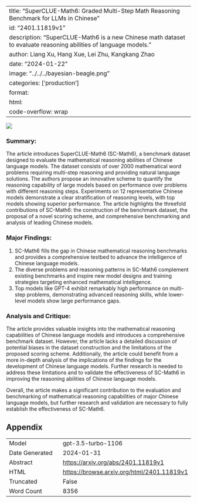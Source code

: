 
---
title: "SuperCLUE-Math6: Graded Multi-Step Math Reasoning Benchmark for LLMs in Chinese"
id: "2401.11819v1"
description: "SuperCLUE-Math6 is a new Chinese math dataset to evaluate reasoning abilities of language models."
author: Liang Xu, Hang Xue, Lei Zhu, Kangkang Zhao
date: "2024-01-22"
image: "../../../bayesian-beagle.png"
categories: ['production']
format:
  html:
    code-overflow: wrap
---

![](None)

### **Summary:**
The article introduces SuperCLUE-Math6 (SC-Math6), a benchmark dataset designed to evaluate the mathematical reasoning abilities of Chinese language models. The dataset consists of over 2000 mathematical word problems requiring multi-step reasoning and providing natural language solutions. The authors propose an innovative scheme to quantify the reasoning capability of large models based on performance over problems with different reasoning steps. Experiments on 12 representative Chinese models demonstrate a clear stratification of reasoning levels, with top models showing superior performance. The article highlights the threefold contributions of SC-Math6: the construction of the benchmark dataset, the proposal of a novel scoring scheme, and comprehensive benchmarking and analysis of leading Chinese models.

### Major Findings:
1. SC-Math6 fills the gap in Chinese mathematical reasoning benchmarks and provides a comprehensive testbed to advance the intelligence of Chinese language models.
2. The diverse problems and reasoning patterns in SC-Math6 complement existing benchmarks and inspire new model designs and training strategies targeting enhanced mathematical intelligence.
3. Top models like GPT-4 exhibit remarkably high performance on multi-step problems, demonstrating advanced reasoning skills, while lower-level models show large performance gaps.

### Analysis and Critique:
The article provides valuable insights into the mathematical reasoning capabilities of Chinese language models and introduces a comprehensive benchmark dataset. However, the article lacks a detailed discussion of potential biases in the dataset construction and the limitations of the proposed scoring scheme. Additionally, the article could benefit from a more in-depth analysis of the implications of the findings for the development of Chinese language models. Further research is needed to address these limitations and to validate the effectiveness of SC-Math6 in improving the reasoning abilities of Chinese language models. 

Overall, the article makes a significant contribution to the evaluation and benchmarking of mathematical reasoning capabilities of major Chinese language models, but further research and validation are necessary to fully establish the effectiveness of SC-Math6.

## Appendix

|          |          |
|----------|----------|
| Model     | gpt-3.5-turbo-1106       |
| Date Generated     | 2024-01-31       |
| Abstract | [https://arxiv.org/abs/2401.11819v1](https://arxiv.org/abs/2401.11819v1)        |
| HTML     | [https://browse.arxiv.org/html/2401.11819v1](https://browse.arxiv.org/html/2401.11819v1)       |
| Truncated       | False       |
| Word Count       | 8356       |